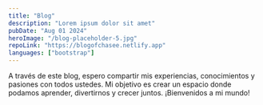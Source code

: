 ```yaml
---
title: "Blog"
description: "Lorem ipsum dolor sit amet"
pubDate: "Aug 01 2024"
heroImage: "/blog-placeholder-5.jpg"
repoLink: "https://blogofchasee.netlify.app"
languages: ["bootstrap"]
---
```


A través de este blog, espero compartir mis experiencias, conocimientos y pasiones con todos ustedes. Mi objetivo es crear un espacio donde podamos aprender, divertirnos y crecer juntos. ¡Bienvenidos a mi mundo!
